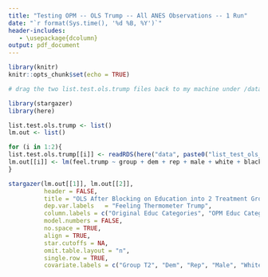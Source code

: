 ```yaml
---
title: "Testing OPM -- OLS Trump -- All ANES Observations -- 1 Run"
date: "`r format(Sys.time(), '%d %B, %Y')`"
header-includes:
   - \usepackage{dcolumn}
output: pdf_document
---
```


```r
library(knitr)
knitr::opts_chunk$set(echo = TRUE)
```

```r

# drag the two list.test.ols.trump files back to my machine under /data before running

library(stargazer)
library(here)

list.test.ols.trump <- list()
lm.out <- list()

for (i in 1:2){
list.test.ols.trump[[i]] <- readRDS(here("data", paste0("list_test_ols_trump[[", i, "]].rds")))
lm.out[[i]] <- lm(feel.trump ~ group + dem + rep + male + white + black + hisp + income.num + age, data = list.test.ols.trump[[i]])
}
```


```r

stargazer(lm.out[[1]], lm.out[[2]], 
          header = FALSE,
          title = "OLS After Blocking on Education into 2 Treatment Groups",
          dep.var.labels   = "Feeling Thermometer Trump",
          column.labels = c("Original Educ Categories", "OPM Educ Categories"),
          model.numbers = FALSE,
          no.space = TRUE,
          align = TRUE,
          star.cutoffs = NA,
          omit.table.layout = "n",
          single.row = TRUE,
          covariate.labels = c("Group T2", "Dem", "Rep", "Male", "White", "Black", "Hisp", "Inc", "Age"))

```


